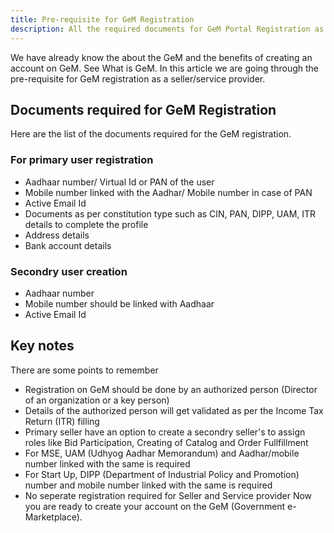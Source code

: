 ```yaml
---
title: Pre-requisite for GeM Registration
description: All the required documents for GeM Portal Registration as a buyer or a seller
---
```


We have already know the about the GeM and the benefits of creating an account on GeM. See <Link href="/">What is GeM</Link>.
In this article we are going through the pre-requisite for GeM registration as a seller/service provider.
## Documents required for GeM Registration
Here are the list of the documents required for the GeM registration.

### For primary user registration
- Aadhaar number/ Virtual Id or PAN of the user
- Mobile number linked with the Aadhar/ Mobile number in case of PAN
- Active Email Id
- Documents as per constitution type such as CIN, PAN, DIPP, UAM, ITR details to complete the profile
- Address details
- Bank account details

### Secondry user creation
- Aadhaar number
- Mobile number should be linked with Aadhaar
- Active Email Id

## Key notes
There are some points to remember
- Registration on GeM should be done by an authorized person (Director of an organization or a key person)
- Details of the authorized person will get validated  as per the Income Tax Return (ITR) filling
- Primary seller have an option to create a secondry seller's to assign roles like Bid Participation, Creating of Catalog and Order Fullfillment
- For MSE, UAM (Udhyog Aadhar Memorandum) and Aadhar/mobile number linked with the same is required
- For Start Up, DIPP (Department of Industrial Policy and Promotion) number and mobile number linked with the same is required
- No seperate registration required for Seller and Service provider
Now you are ready to create your account on the GeM (Government e-Marketplace).